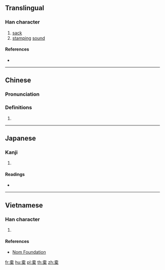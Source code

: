 ==Translingual==

===Han character===
{{Han char|rn=75|rad=木|as=10|sn=14|four=|canj=GBMD|ids=⿱⿱⿱士冖石木}}

# [[sack]]
# [[stamp]]ing [[sound]]

====References====
* {{Han ref|kx=0546.251|dkj=15347|hdz=10483.060|uh=69D6|ud=27094}}

----

==Chinese==
{{zh-forms}}

===Pronunciation===
{{zh-pron
|m=tuó
|c=tok3
|mc=
|oc=
|ma=
|cat=n
}}

===Definitions===
# {{rfdef|lang=zh}}

----

==Japanese==

===Kanji===
{{ja-kanji|grade=|rs=木10}}

# {{defn|lang=ja|sort=木10}}

====Readings====
* {{ja-readings|on=[[たく]] (taku)|kun=[[ふくろ]] (fukuro), [[ふいご]] (fuigo)}}

----

==Vietnamese==

===Han character===
{{vi-readings|rs=木10| hanviet = thác}}

# {{defn|lang=vi|sort=木10}}

====References====
*[http://nomfoundation.org/common/nom_details.php?codepoint=69d6 Nom Foundation]

[[fr:槖]]
[[hu:槖]]
[[pl:槖]]
[[th:槖]]
[[zh:槖]]